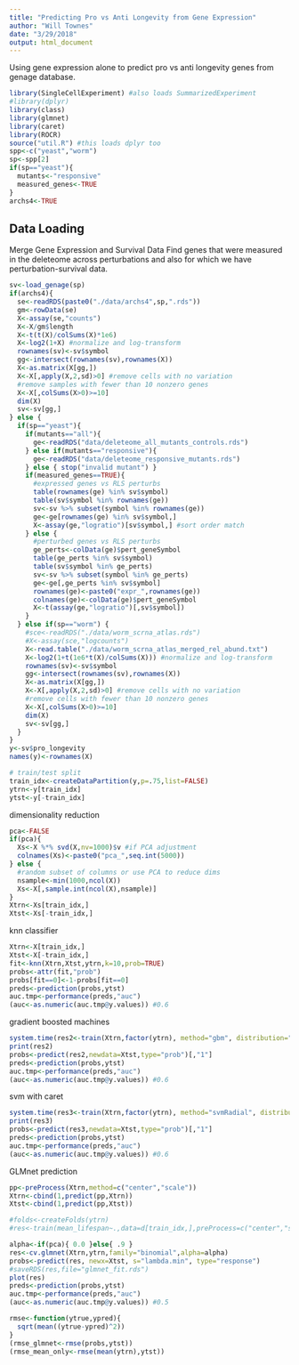 ```yaml
---
title: "Predicting Pro vs Anti Longevity from Gene Expression"
author: "Will Townes"
date: "3/29/2018"
output: html_document
---
```


Using gene expression alone to predict pro vs anti longevity genes from genage database.

```r
library(SingleCellExperiment) #also loads SummarizedExperiment
#library(dplyr)
library(class)
library(glmnet)
library(caret)
library(ROCR)
source("util.R") #this loads dplyr too
spp<-c("yeast","worm")
sp<-spp[2]
if(sp=="yeast"){
  mutants<-"responsive"
  measured_genes<-TRUE
}
archs4<-TRUE
```

## Data Loading

Merge Gene Expression and Survival Data
Find genes that were measured in the deleteome across perturbations and also for which we have perturbation-survival data.

```r
sv<-load_genage(sp)
if(archs4){
  se<-readRDS(paste0("./data/archs4",sp,".rds"))
  gm<-rowData(se)
  X<-assay(se,"counts")
  X<-X/gm$length
  X<-t(t(X)/colSums(X)*1e6)
  X<-log2(1+X) #normalize and log-transform
  rownames(sv)<-sv$symbol
  gg<-intersect(rownames(sv),rownames(X))
  X<-as.matrix(X[gg,])
  X<-X[,apply(X,2,sd)>0] #remove cells with no variation
  #remove samples with fewer than 10 nonzero genes
  X<-X[,colSums(X>0)>=10]
  dim(X)
  sv<-sv[gg,]
} else {
  if(sp=="yeast"){
    if(mutants=="all"){
      ge<-readRDS("data/deleteome_all_mutants_controls.rds")
    } else if(mutants=="responsive"){
      ge<-readRDS("data/deleteome_responsive_mutants.rds")
    } else { stop("invalid mutant") }
    if(measured_genes==TRUE){
      #expressed genes vs RLS perturbs
      table(rownames(ge) %in% sv$symbol)
      table(sv$symbol %in% rownames(ge))
      sv<-sv %>% subset(symbol %in% rownames(ge))
      ge<-ge[rownames(ge) %in% sv$symbol,]
      X<-assay(ge,"logratio")[sv$symbol,] #sort order match
    } else {
      #perturbed genes vs RLS perturbs
      ge_perts<-colData(ge)$pert_geneSymbol
      table(ge_perts %in% sv$symbol)
      table(sv$symbol %in% ge_perts)
      sv<-sv %>% subset(symbol %in% ge_perts)
      ge<-ge[,ge_perts %in% sv$symbol]
      rownames(ge)<-paste0("expr_",rownames(ge))
      colnames(ge)<-colData(ge)$pert_geneSymbol
      X<-t(assay(ge,"logratio")[,sv$symbol])
    }
  } else if(sp=="worm") {
    #sce<-readRDS("./data/worm_scrna_atlas.rds")
    #X<-assay(sce,"logcounts")
    X<-read.table("./data/worm_scrna_atlas_merged_rel_abund.txt")
    X<-log2(1+t(1e6*t(X)/colSums(X))) #normalize and log-transform
    rownames(sv)<-sv$symbol
    gg<-intersect(rownames(sv),rownames(X))
    X<-as.matrix(X[gg,])
    X<-X[,apply(X,2,sd)>0] #remove cells with no variation
    #remove cells with fewer than 10 nonzero genes
    X<-X[,colSums(X>0)>=10]
    dim(X)
    sv<-sv[gg,]
  }
}
y<-sv$pro_longevity
names(y)<-rownames(X)

# train/test split
train_idx<-createDataPartition(y,p=.75,list=FALSE)
ytrn<-y[train_idx]
ytst<-y[-train_idx]
```

dimensionality reduction

```r
pca<-FALSE
if(pca){
  Xs<-X %*% svd(X,nv=1000)$v #if PCA adjustment
  colnames(Xs)<-paste0("pca_",seq.int(5000))
} else {
  #random subset of columns or use PCA to reduce dims
  nsample<-min(1000,ncol(X))
  Xs<-X[,sample.int(ncol(X),nsample)]
}
Xtrn<-Xs[train_idx,]
Xtst<-Xs[-train_idx,]
```

knn classifier

```r
Xtrn<-X[train_idx,]
Xtst<-X[-train_idx,]
fit<-knn(Xtrn,Xtst,ytrn,k=10,prob=TRUE)
probs<-attr(fit,"prob")
probs[fit==0]<-1-probs[fit==0]
preds<-prediction(probs,ytst)
auc.tmp<-performance(preds,"auc")
(auc<-as.numeric(auc.tmp@y.values)) #0.6
```

gradient boosted machines

```r
system.time(res2<-train(Xtrn,factor(ytrn), method="gbm", distribution="bernoulli", preProcess=NULL, verbose=FALSE, metric="Kappa", trControl=trainControl("cv",5), tuneGrid=expand.grid(interaction.depth=c(1,2),n.trees=c(800,1600),shrinkage=.005,n.minobsinnode=10)))
print(res2)
probs<-predict(res2,newdata=Xtst,type="prob")[,"1"]
preds<-prediction(probs,ytst)
auc.tmp<-performance(preds,"auc")
(auc<-as.numeric(auc.tmp@y.values)) #0.6
```

svm with caret
```r
system.time(res3<-train(Xtrn,factor(ytrn), method="svmRadial", distribution="bernoulli", preProcess=NULL, verbose=FALSE, metric="Kappa", trControl=trainControl("cv",5),prob.model=TRUE))
print(res3)
probs<-predict(res3,newdata=Xtst,type="prob")[,"1"]
preds<-prediction(probs,ytst)
auc.tmp<-performance(preds,"auc")
(auc<-as.numeric(auc.tmp@y.values)) #0.6
```

GLMnet prediction

```r
pp<-preProcess(Xtrn,method=c("center","scale"))
Xtrn<-cbind(1,predict(pp,Xtrn))
Xtst<-cbind(1,predict(pp,Xtst))

#folds<-createFolds(ytrn)
#res<-train(mean_lifespan~.,data=d[train_idx,],preProcess=c("center","scale"))

alpha<-if(pca){ 0.0 }else{ .9 }
res<-cv.glmnet(Xtrn,ytrn,family="binomial",alpha=alpha)
probs<-predict(res, newx=Xtst, s="lambda.min", type="response")
#saveRDS(res,file="glmnet_fit.rds")
plot(res)
preds<-prediction(probs,ytst)
auc.tmp<-performance(preds,"auc")
(auc<-as.numeric(auc.tmp@y.values)) #0.5
```

```r
rmse<-function(ytrue,ypred){
  sqrt(mean((ytrue-ypred)^2))
}
(rmse_glmnet<-rmse(probs,ytst))
(rmse_mean_only<-rmse(mean(ytrn),ytst))
```

